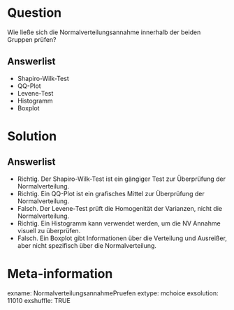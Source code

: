 Question 
======== 

Wie ließe sich die Normalverteilungsannahme innerhalb der beiden Gruppen prüfen?

Answerlist
----------

* Shapiro-Wilk-Test
* QQ-Plot
* Levene-Test
* Histogramm
* Boxplot

Solution
========

Answerlist
----------

* Richtig. Der Shapiro-Wilk-Test ist ein gängiger Test zur Überprüfung der Normalverteilung.
* Richtig. Ein QQ-Plot ist ein grafisches Mittel zur Überprüfung der Normalverteilung.
* Falsch. Der Levene-Test prüft die Homogenität der Varianzen, nicht die Normalverteilung.
* Richtig. Ein Histogramm kann verwendet werden, um die NV Annahme visuell zu überprüfen.
* Falsch. Ein Boxplot gibt Informationen über die Verteilung und Ausreißer, aber nicht spezifisch über die Normalverteilung.

Meta-information
================
exname: NormalverteilungsannahmePruefen
extype: mchoice 
exsolution: 11010
exshuffle: TRUE
